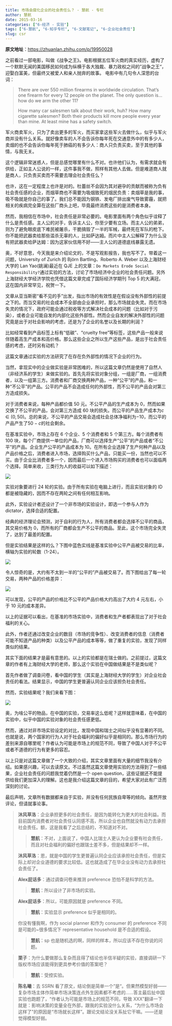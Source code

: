 ```yaml
---
title: 市场会腐化企业的社会责任么？ - 慧航 - 专栏
author: 慧航
date: 2015-03-16
categories: ["6-经济 - 实验"]
tags: ["6-慧航", "6-知乎专栏", "6-文献笔记", "6-企业社会责任"]
slug: csr
---
```


**原文地址**：<https://zhuanlan.zhihu.com/p/19950028>

之前看过一部电影，叫做《战争之王》。电影根据五位军火商的真实经历，虚构了一个默默无闻的美国移民如何成为纵横于各大独裁、暴力政权之间的”战争之王“，迎娶白富美，但最终又被爱人和亲人抛弃的故事。
电影中有几句令人深思的台词：

> There are over 550 million firearms in worldwide circulation. That's one firearm for every 12 people on the planet. The only question is...how do we arm the other 11? 
> 
> How many car salesmen talk about their work, huh? How many cigarette salesmen? Both their products kill more people every year than mine. At least mine has a safety switch.

军火商卖军火，只为了卖出更多的军火，而买家拿这些军火去做什么，似乎与军火商并没有什么关系。就好像卖车的人不会告诉你每年死在交通意外中的有多少人，卖烟的也不会告诉你每年死于肺癌的有多少人：商人只负责买卖，至于其他的事情，与我无关。

这个逻辑非常迷惑人，但是总感觉哪里有什么不对。也许他们认为，有需求就会有供给，正如主人公说的一样，这件事我不做，照样有其他人去做。但是难道商人就是商人，只负责买卖而不需要去理会社会责任么？

也许，这在一定程度上也许是对的。杜蕾丝不会因为其对避孕的贡献而被称为负有社会责任感的企业，而烟草商也不需要为吸烟致死的烟民负责：卖烟草是我的事，吸不吸就是你自己的事了。我们总不能因为钢铁、发电厂排出废气导致雾霾，就把相关的疾病完全算在这些厂商头上吧，毕竟最终消费这些的是消费者本身。

然而，我相信在市场中，社会责任是非常必要的。电影里面有两个角色似乎诠释了什么是责任感。主人公的对手，告诉主人公，你至少要有立场。而主人公的弟弟，则为了避免眼皮底下难民被屠杀，干脆搞毁了一半的军械，最终死在军队的枪下。你不能把武器卖给那些滥杀无辜的人，比如萨达姆。而片中主人公解释了为什么没有把武器卖给萨达姆：因为这家伙信用不好——主人公的道德底线暴露无遗。

奥，不好意思，今天我是来介绍论文的，不是写观影报告，我也写不了。带着这一问题，University of Zurich 的 Björn Bartling、Roberto A. Weber 以及上海财经大学的 Lan Yao(姚澜)最近在 QJE 上的文章：`Do Markets Erode Social Responsibility? `通过实验的方法，讨论了市场经济中企业的社会责任问题。另外上海财经大学经济学院也凭借这篇文章完成了国际经济学期刊 Top 5 的大满冠，这在国内非常罕见，祝贺一下。

文章从亚当斯密“看不见的手”出发，指出市场的有效性是在假设没有外部性的前提之下的。而当交易的社会成本不全部由企业承担时，那么市场就会失灵。而在市场失灵的情况下，政府可能会通过税收等方式解决社会成本的问题（比如对于污染），或者企业可能自发的内部化这些外部性。然而企业自发的解决外部性的问题究竟是出于对社会影响的考虑，还是为了企业的名誉以及长期的利润？

比如经常看到产品标签上标有“低碳”、“cruelty free”等标签，这些产品一般来说伴随着高生产成本和高价格。那么这些企业之所以生产这些产品，是出于社会责任感的考虑，还时另有动机？

这篇文章通过实验的方法研究了在存在负外部性的情况下企业的行为。

当然，拿现实中的企业做实验是非常困难的，所以这篇文章仍然是使用了自然人（非经济系的学生）来做实验的。首先先将实验对象分组，一组是厂商，一组消费者，以及一组第三方。消费者和厂商交换两种产品，一种“公平”的产品，和一种“不公平”的产品。公平的产品不会造成任何的外部性，而不公平的产品会对第三方造成损失。

对于消费者来说，每种产品都价值 50 元。不公平产品的生产成本为 0，然而如果交换了不公平的产品，会对第三方造成 60 块的损失。而公平的产品生产成本为$c \in (0,50)$。总的来说，不公平的产品交易会造成社会总体净福利为$-10$，而公平的产品产生了$50-c$的社会剩余。

在基准实验中，市场上存在 6 个企业、5 个消费者和 5 个第三方。每个消费者有 100 块，每个厂商提供一单位的产品，厂商可以选择生产“公平”的产品或者“不公平”的产品。企业生产公平的产品成本为 10。在所有企业选择了生产何种产品以及产品价格之后，消费者进入市场，选择购买什么产品，只能买一份，当然也可以不买。由于企业比消费者多一个，因而最后一个进入市场购买的消费者也可以面临两个选择。简单来收，三类行为人的收益可以如下描述：

![](/images/Eco/Experimental/huihang/CSR/1.jpg)

实验对象要进行 24 轮的实验。由于所有实验在电脑上进行，而且实验对象的 ID 都是被隐藏的，因而不存在两轮之间有任何相互影响。

此外，实验设计者还设计了一个非市场的实验设计，即选一个参与人作为 dictator，选择合适的配置。

经典的经济理论会预测，对于自利的行为人，所有消费者都会选择不公平的商品，其交易价格为 0，而所有的厂商都会生产不公平的商品。至此，这个市场完全失灵了，达到了最差的配置。

但是实验结果是这样的么？下图中蓝色实线是基准实验中公平产品被交易的比率，横轴为实验的轮数（1-24）。

![](/images/Eco/Experimental/huihang/CSR/2.jpg)

令人惊奇的是，大约有不太到一半的“公平的”产品被交易了。而下图给出了每一轮交易，两种产品的价格差异：

![](/images/Eco/Experimental/huihang/CSR/3.jpg)

可以发现，公平的产品的价格比不公平的产品价格大约高出了大约 4 元左右，小于 10 元的成本差异。

以上的证据可以看出，在基准的市场实验中，消费者和生产者都表现出了对于社会福利的关心。

此外，作者还通过改变企业的数目（市场的竞争性）、改变消费者的信息（消费者可能不知道产品的种类）以及公平产品的成本等等，做了重复的实验，发现了同样类似的结果。

其实下面的结果才是最有意思的。以上的实验都是在瑞士做的。之前提过，这篇文章的作者有上海财经大学的老师，那么这个实验在中国做结果是不是类似呢？

首先作者做了调查问卷，看中国的学生（其实是上海财经大学的学生）对企业社会责任的看法。结果显示，中国的学生更普遍认同企业应该担负社会责任。

然而，实验结果呢？我们来看下图：

![](/images/Eco/Experimental/huihang/CSR/4.jpg)

奥，为啥公平的物品，在中国的实验，交易率这么低呢？这样就意味着，在中国的实验中，似乎中国的实验对象的社会责任感更低。

然而，通过对非市场实验设定的对比，发现中国和瑞士之间似乎没有显著的不同。也就是说，两个国家的行为人对于社会福利的偏好似乎是相同的。那么市场行为的差别来源自哪里呢？作者认为可能是市场上的规范不同，导致了中国人对于不公平或者不道德的行为有更多的容忍。

以上只是对这篇文章做了一个大致的介绍，其实文章里面有大量的细节我没有介绍。如果感兴趣，可以去读原文。不过虽然这篇文章使用实验的方法得到了一些结果，企业社会责任的问题我觉着仍然是一个 open question，这些证据还不能提供给我们更加深入的理解。这也是我介绍这篇文章的目的，希望大家对此有广泛而深刻的讨论。

最后声明，文章所有数据都来自于实验，并没有任何民族自卑等的倾向。虽然开放评论，但请就事论事。

<blockquote class="gray">
**沐风草洛**：企业承担更多的社会责任，是因为能转化为更大的社会利益。而目前国内消费者对社会责任认同感不高，所以企业也自然就没有动力去承担社会责任。额，这是我看了之后总结的，不知道对不对。

<blockquote class="white">
**慧航**：不对，上面说了，中国人比瑞士人更认为企业要有社会责任，而且对社会福利的偏好也跟瑞士差不多，但是结果却不一样。

</blockquote>

**沐风草洛**：恩，就是中国的学生更普遍认同企业应该承担社会责任，但是实际上却对企业道德的要求比较低。这也就造成了在华企业没有动力去承担社会责任了。

</blockquote>

<blockquote class="gray">
**Alex屁话多**：通过调查问卷来推测 preference 恐怕不是科学的方法。

<blockquote class="white">
**慧航**：所以设计了非市场的实验。

</blockquote>

**Alex屁话多**：所以，可能原因就是 preference 不同。

<blockquote class="white">
**慧航**：实验显示 preference 似乎是相同的。

</blockquote>

你没有懂我啊，作为 social planner 和作为 consumer 的 preference 不同是可能的~很多情况下 representative household 是不合适的假设。

<blockquote class="white">
**慧航**：sp 也是随机选的啊，同样的样本，所以应该不存在你说的问题。

</blockquote>
</blockquote>

<blockquote class="gray">
**栗子**：为什么要做那么复杂而且得了结论也半信半疑的实验，直接调研一下版权市场应该能得到更具参考价值的答案吧？

<blockquote class="white">
**慧航**：受控实验。

</blockquote>
</blockquote>

<blockquote class="gray">
**陈名曦**：去 SSRN 看了原文，结论倒是简单一个”是“。但果然模型好弱——复杂市场主体作简单市场决策连点外生因素都不考虑的……答主最后扯中国实验也跑题了，“作者认为可能是市场上的规范不同，导致 XXX”翻译一下就是：影响决策的变量全在外部，跟我的实验没什么关系，“为什么市场会这样了”的原因是“市场就长这样”。跟论文结论没关系扯它干嘛。——还是觉得模型好弱。
</blockquote>